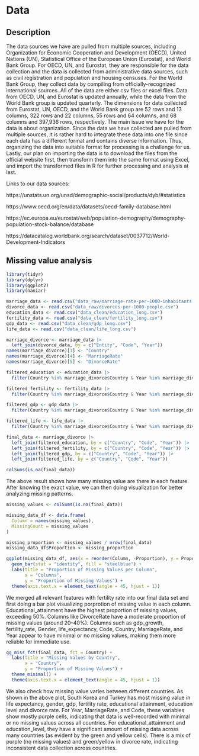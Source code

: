# Data

## Description

The data sources we have are pulled from multiple sources, including Organization for Economic Cooperation and Development (OECD), United Nations (UN), Statistical Office of the European Union (Eurostat), and World Bank Group. For OECD, UN, and Eurostat, they are responsible for the data collection and the data is collected from administrative data sources, such as civil registration and population and housing censuses. For the World Bank Group, they collect data by compiling from officially-recognized international sources. All of the data are either csv files or excel files. Data from OECD, UN, and Eurostat is updated annually, while the data from the World Bank group is updated quarterly. The dimensions for data collected from Eurostat, UN, OECD, and the World Bank group are 52 rows and 13 columns,  322 rows and 22 columns, 55 rows and 64 columns, and 68 columns and 397,936 rows, respectively. The main issue we have for the data is about organization. Since the data we have collected are pulled from multiple sources, it is rather hard to integrate these data into one file since each data has a different format and contains diverse information. Thus, organizing the data into suitable format for processing is a challenge for us. Lastly, our plan on importing the data is to download the files from the official website first, then transform them into the same format using Excel, and import the transformed files in R for further processing and analysis at last.


Links to our data sources:

https://unstats.un.org/unsd/demographic-social/products/dyb/#statistics

https://www.oecd.org/en/data/datasets/oecd-family-database.html

https://ec.europa.eu/eurostat/web/population-demography/demography-population-stock-balance/database

https://datacatalog.worldbank.org/search/dataset/0037712/World-Development-Indicators 


## Missing value analysis
```r
library(tidyr)
library(dplyr)
library(ggplot2)
library(naniar)
```

```r
marriage_data <- read.csv("data_raw/marriage-rate-per-1000-inhabitants.csv")
divorce_data <- read.csv("data_raw/divorces-per-1000-people.csv")
education_data <- read.csv("data_clean/education_long.csv")
fertility_data <- read.csv("data_clean/fertility_long.csv")
gdp_data <- read.csv("data_clean/gdp_long.csv")
life_data <- read.csv("data_clean/life_long.csv")
```

```r
marriage_divorce <- marriage_data |> 
  left_join(divorce_data, by = c("Entity", "Code", "Year")) 
names(marriage_divorce)[1] <- "Country"
names(marriage_divorce)[4] <- "MarriageRate"
names(marriage_divorce)[5] <- "DivorceRate"

filtered_education <- education_data |> 
  filter(Country %in% marriage_divorce$Country & Year %in% marriage_divorce$Year)

filtered_fertility <- fertility_data |> 
  filter(Country %in% marriage_divorce$Country & Year %in% marriage_divorce$Year)

filtered_gdp <- gdp_data |> 
  filter(Country %in% marriage_divorce$Country & Year %in% marriage_divorce$Year)

filtered_life <- life_data |> 
  filter(Country %in% marriage_divorce$Country & Year %in% marriage_divorce$Year)

final_data <- marriage_divorce |>
  left_join(filtered_education, by = c("Country", "Code", "Year")) |>
  left_join(filtered_fertility, by = c("Country", "Code", "Year")) |>
  left_join(filtered_gdp, by = c("Country", "Code", "Year")) |>
  left_join(filtered_life, by = c("Country", "Code", "Year"))

colSums(is.na(final_data))
```
The above result shows how many missing value are there in each feature. After knowing the exact value, we can then doing visualization for better analyzing missing patterns.

```r
missing_values <- colSums(is.na(final_data))

missing_data_df <- data.frame(
  Column = names(missing_values),
  MissingCount = missing_values
)

missing_proportion <- missing_values / nrow(final_data)
missing_data_df$Proportion <- missing_proportion

ggplot(missing_data_df, aes(x = reorder(Column, -Proportion), y = Proportion)) +
  geom_bar(stat = "identity", fill = "steelblue") +
  labs(title = "Proportion of Missing Values per Column",
       x = "Columns",
       y = "Proportion of Missing Values") +
  theme(axis.text.x = element_text(angle = 45, hjust = 1))
```
We merged all relevant features with fertility rate into our final data set and first doing a bar plot visualizing porprotion of missing value in each column. Educational_attainment have the highest proportion of missing values, exceeding 50%. Columns like DivorceRate have a moderate proportion of missing values (around 20–40%). Columns such as gdp_growth, fertility_rate, Gender, life_expectancy, Code, Country, MarriageRate, and Year appear to have minimal or no missing values, making them more reliable for immediate use. 

```r
gg_miss_fct(final_data, fct = Country) +
  labs(title = "Missing Values by Country",
       x = "Country",
       y = "Proportion of Missing Values") +
  theme_minimal() +
  theme(axis.text.x = element_text(angle = 45, hjust = 1))
```
We also check how missing value varies between different countries. As shown in the above plot, South Korea and Turkey has most missing value in life expectancy, gender, gdp, fertility rate, educational attainment, education level and divorce rate. For Year, MarriageRate, and Code, these variables show mostly purple cells, indicating that data is well-recorded with minimal or no missing values across all countries. For educational_attainment and education_level, they have a significant amount of missing data across many countries (as evident by the green and yellow cells). There is a mix of purple (no missing values) and green/yellow in divorce rate, indicating inconsistent data collection across countries.